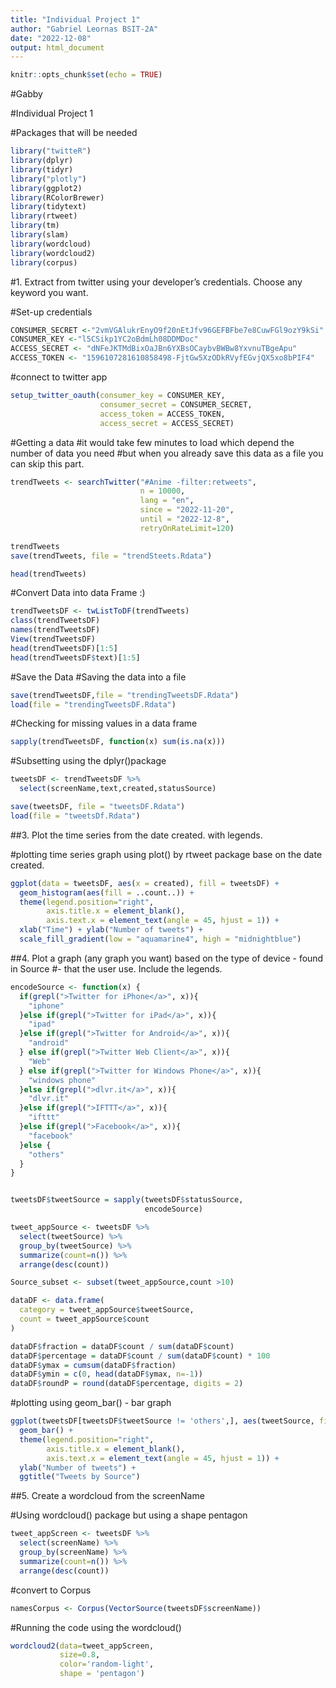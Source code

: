 ---
title: "Individual Project 1"
author: "Gabriel Leornas BSIT-2A"
date: "2022-12-08"
output: html_document
---

```{r setup, include=FALSE}
knitr::opts_chunk$set(echo = TRUE)
```

#Gabby

#Individual Project 1

#Packages that will be needed 
```{r, run}
library("twitteR") 
library(dplyr)
library(tidyr)
library("plotly")
library(ggplot2)
library(RColorBrewer)
library(tidytext)
library(rtweet)
library(tm)
library(slam)
library(wordcloud)
library(wordcloud2)
library(corpus)
```
#1. Extract from twitter using your developer's credentials. Choose any keyword you want.

#Set-up credentials
```{r, credentials}
CONSUMER_SECRET <-"2vmVGAlukrEnyO9f20nEtJfv96GEFBFbe7e8CuwFGl9ozY9kSi"
CONSUMER_KEY <-"l5CSikp1YC2oBdmLh08DDMDoc"
ACCESS_SECRET <- "dNFeJKTMdBixOaJBn6YXBsOCaybvBWBw8YxvnuTBgeApu" 
ACCESS_TOKEN <- "1596107281610858498-FjtGw5XzODkRVyfEGvjQX5xo8bPIF4" 
```
#connect to twitter app
```{r, commect}
setup_twitter_oauth(consumer_key = CONSUMER_KEY,
                    consumer_secret = CONSUMER_SECRET,
                    access_token = ACCESS_TOKEN,
                    access_secret = ACCESS_SECRET)
```
#Getting a data
#it would take few minutes to load which depend the number of data you need
#but when you already save this data as a file you can skip this part.
```{r, num2}
trendTweets <- searchTwitter("#Anime -filter:retweets",
                             n = 10000,
                             lang = "en",
                             since = "2022-11-20",
                             until = "2022-12-8",
                             retryOnRateLimit=120)

trendTweets
save(trendTweets, file = "trendSteets.Rdata")
```

```{r, head}
head(trendTweets)
```
#Convert Data into data Frame :)
```{r, conver}
trendTweetsDF <- twListToDF(trendTweets)
class(trendTweetsDF)
names(trendTweetsDF)
View(trendTweetsDF)
head(trendTweetsDF)[1:5]
head(trendTweetsDF$text)[1:5]
```
#Save the Data
#Saving the data into a file
```{r, trendT}
save(trendTweetsDF,file = "trendingTweetsDF.Rdata")
load(file = "trendingTweetsDF.Rdata")
```


#Checking for missing values in a data frame

```{r, check}
sapply(trendTweetsDF, function(x) sum(is.na(x)))
```

#Subsetting using the dplyr()package

```{r, subset}
tweetsDF <- trendTweetsDF %>%
  select(screenName,text,created,statusSource)
```

```{r, save}
save(tweetsDF, file = "tweetsDF.Rdata")
load(file = "tweetsDf.Rdata")
```

##3. Plot the time series from the date created. with legends.



#plotting time series graph using plot() by rtweet package base on the date created.

```{r, oneseven}
ggplot(data = tweetsDF, aes(x = created), fill = tweetsDF) +
  geom_histogram(aes(fill = ..count..)) + 
  theme(legend.position="right",
        axis.title.x = element_blank(),
        axis.text.x = element_text(angle = 45, hjust = 1)) +
  xlab("Time") + ylab("Number of tweets") + 
  scale_fill_gradient(low = "aquamarine4", high = "midnightblue")
```


##4. Plot a graph (any graph you want)  based on the type of device - found in Source
#- that the user use. Include the legends.



```{r, graph}
encodeSource <- function(x) {
  if(grepl(">Twitter for iPhone</a>", x)){
    "iphone"
  }else if(grepl(">Twitter for iPad</a>", x)){
    "ipad"
  }else if(grepl(">Twitter for Android</a>", x)){
    "android"
  } else if(grepl(">Twitter Web Client</a>", x)){
    "Web"
  } else if(grepl(">Twitter for Windows Phone</a>", x)){
    "windows phone"
  }else if(grepl(">dlvr.it</a>", x)){
    "dlvr.it"
  }else if(grepl(">IFTTT</a>", x)){
    "ifttt"
  }else if(grepl(">Facebook</a>", x)){
    "facebook"
  }else {
    "others"
  }
}


tweetsDF$tweetSource = sapply(tweetsDF$statusSource, 
                              encodeSource)

tweet_appSource <- tweetsDF %>% 
  select(tweetSource) %>%
  group_by(tweetSource) %>%
  summarize(count=n()) %>%
  arrange(desc(count)) 

Source_subset <- subset(tweet_appSource,count >10)
```



```{r, df}
dataDF <- data.frame(
  category = tweet_appSource$tweetSource,
  count = tweet_appSource$count
)

dataDF$fraction = dataDF$count / sum(dataDF$count)
dataDF$percentage = dataDF$count / sum(dataDF$count) * 100
dataDF$ymax = cumsum(dataDF$fraction)
dataDF$ymin = c(0, head(dataDF$ymax, n=-1))
dataDF$roundP = round(dataDF$percentage, digits = 2)
```



#plotting using geom_bar() - bar graph

```{r, graph2}
ggplot(tweetsDF[tweetsDF$tweetSource != 'others',], aes(tweetSource, fill = tweetSource)) +
  geom_bar() +
  theme(legend.position="right",
        axis.title.x = element_blank(),
        axis.text.x = element_text(angle = 45, hjust = 1)) +
  ylab("Number of tweets") +
  ggtitle("Tweets by Source")
```
##5. Create a wordcloud from the screenName


#Using wordcloud() package but using a shape pentagon 
```{r, cloud}
tweet_appScreen <- tweetsDF %>%
  select(screenName) %>%
  group_by(screenName) %>%
  summarize(count=n()) %>%
  arrange(desc(count)) 
```
#convert to Corpus
```{r, convert}
namesCorpus <- Corpus(VectorSource(tweetsDF$screenName))  
```
#Running the code using the wordcloud()
```{r, wordcloudTWO}
wordcloud2(data=tweet_appScreen, 
           size=0.8, 
           color='random-light',
           shape = 'pentagon')
```
